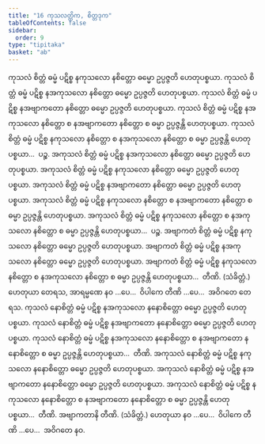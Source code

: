```yaml
---
title: "16 ကုသလတ္တိက, စိတ္တဒုက"
tableOfContents: false
sidebar:
  order: 9
type: "tipitaka"
basket: "ab"
---
```



<DynamicBreadcrumb />

<Division number="33">

<Paragraph number="81">
ကုသလံ စိတ္တံ ဓမ္မံ ပဋိစ္စ နကုသလော နစိတ္တော ဓမ္မော ဥပ္ပဇ္ဇတိ ဟေတုပစ္စယာ. ကုသလံ စိတ္တံ ဓမ္မံ ပဋိစ္စ နအကုသလော နစိတ္တော ဓမ္မော ဥပ္ပဇ္ဇတိ ဟေတုပစ္စယာ. ကုသလံ စိတ္တံ ဓမ္မံ ပဋိစ္စ နအဗျာကတော နစိတ္တော ဓမ္မော ဥပ္ပဇ္ဇတိ ဟေတုပစ္စယာ. ကုသလံ စိတ္တံ ဓမ္မံ ပဋိစ္စ နအကုသလော နစိတ္တော စ နအဗျာကတော နစိတ္တော စ ဓမ္မာ ဥပ္ပဇ္ဇန္တိ ဟေတုပစ္စယာ. ကုသလံ စိတ္တံ ဓမ္မံ ပဋိစ္စ နကုသလော နစိတ္တော စ နအကုသလော နစိတ္တော စ ဓမ္မာ ဥပ္ပဇ္ဇန္တိ ဟေတုပစ္စယာ…  ပဉ္စ.
</Paragraph>

<Paragraph number="82">
အကုသလံ စိတ္တံ ဓမ္မံ ပဋိစ္စ နအကုသလော နစိတ္တော ဓမ္မော ဥပ္ပဇ္ဇတိ ဟေတုပစ္စယာ. အကုသလံ စိတ္တံ ဓမ္မံ ပဋိစ္စ နကုသလော နစိတ္တော ဓမ္မော ဥပ္ပဇ္ဇတိ ဟေတုပစ္စယာ. အကုသလံ စိတ္တံ ဓမ္မံ ပဋိစ္စ နအဗျာကတော နစိတ္တော ဓမ္မော ဥပ္ပဇ္ဇတိ ဟေတုပစ္စယာ. အကုသလံ စိတ္တံ ဓမ္မံ ပဋိစ္စ နကုသလော နစိတ္တော စ နအဗျာကတော နစိတ္တော စ ဓမ္မာ ဥပ္ပဇ္ဇန္တိ ဟေတုပစ္စယာ. အကုသလံ စိတ္တံ ဓမ္မံ ပဋိစ္စ နကုသလော နစိတ္တော စ နအကုသလော နစိတ္တော စ ဓမ္မာ ဥပ္ပဇ္ဇန္တိ ဟေတုပစ္စယာ…  ပဉ္စ.
</Paragraph>

<Paragraph number="83">
အဗျာကတံ စိတ္တံ ဓမ္မံ ပဋိစ္စ နကုသလော နစိတ္တော ဓမ္မော ဥပ္ပဇ္ဇတိ ဟေတုပစ္စယာ. အဗျာကတံ စိတ္တံ ဓမ္မံ ပဋိစ္စ နအကုသလော နစိတ္တော ဓမ္မော ဥပ္ပဇ္ဇတိ ဟေတုပစ္စယာ. အဗျာကတံ စိတ္တံ ဓမ္မံ ပဋိစ္စ နကုသလော နစိတ္တော စ နအကုသလော နစိတ္တော စ ဓမ္မာ ဥပ္ပဇ္ဇန္တိ ဟေတုပစ္စယာ…  တီဏိ. (သံခိတ္တံ.)
</Paragraph>

<Paragraph number="84">
ဟေတုယာ တေရသ, အာရမ္မဏေ နဝ …ပေ…  ဝိပါကေ တီဏိ …ပေ…  အဝိဂတေ တေရသ.
</Paragraph>

</Division>
<Division number="34">

<Paragraph number="85">
ကုသလံ နောစိတ္တံ ဓမ္မံ ပဋိစ္စ နအကုသလော နနောစိတ္တော ဓမ္မော ဥပ္ပဇ္ဇတိ ဟေတုပစ္စယာ. ကုသလံ နောစိတ္တံ ဓမ္မံ ပဋိစ္စ နအဗျာကတော နနောစိတ္တော ဓမ္မော ဥပ္ပဇ္ဇတိ ဟေတုပစ္စယာ. ကုသလံ နောစိတ္တံ ဓမ္မံ ပဋိစ္စ နအကုသလော နနောစိတ္တော စ နအဗျာကတော နနောစိတ္တော စ ဓမ္မာ ဥပ္ပဇ္ဇန္တိ ဟေတုပစ္စယာ…  တီဏိ.
</Paragraph>

<Paragraph number="86">
အကုသလံ နောစိတ္တံ ဓမ္မံ ပဋိစ္စ နကုသလော နနောစိတ္တော ဓမ္မော ဥပ္ပဇ္ဇတိ ဟေတုပစ္စယာ. အကုသလံ နောစိတ္တံ ဓမ္မံ ပဋိစ္စ နအဗျာကတော နနောစိတ္တော ဓမ္မော ဥပ္ပဇ္ဇတိ ဟေတုပစ္စယာ. အကုသလံ နောစိတ္တံ ဓမ္မံ ပဋိစ္စ နကုသလော နနောစိတ္တော စ နအဗျာကတော နနောစိတ္တော စ ဓမ္မာ ဥပ္ပဇ္ဇန္တိ ဟေတုပစ္စယာ…  တီဏိ.
</Paragraph>

<Paragraph number="87">
အဗျာကတာနိ တီဏိ. (သံခိတ္တံ.)
</Paragraph>

<Paragraph number="88">
ဟေတုယာ နဝ …ပေ…  ဝိပါကေ တီဏိ …ပေ…  အဝိဂတေ နဝ.
</Paragraph>
</Division>